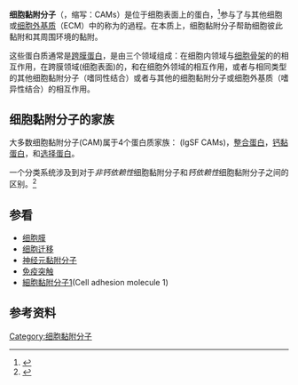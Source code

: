 '''细胞黏附分子'''（{{lang-en|Cell adhesion molecules}}，缩写：CAMs）是位于细胞表面上的蛋白，<ref>{{MeshName|Cell+Adhesion+Molecules}}</ref>参与了与其他细胞或[[细胞外基质|细胞外基质]]（ECM）中的称为{{le|细胞黏附|Cell adhesion}}的{{le|分子结合|Molecular binding|结合}}過程。在本质上，细胞黏附分子帮助细胞彼此黏附和其周围环境的黏附。

这些蛋白质通常是[[跨膜蛋白|跨膜蛋白]]，是由三个领域组成：在细胞内领域与[[细胞骨架|细胞骨架]]的的相互作用，在跨膜领域(细胞表面)的，和在细胞外领域的相互作用，或者与相同类型的其他细胞黏附分子（嗜同性结合）或者与其他的细胞黏附分子或细胞外基质（嗜异性结合）的相互作用。

== 细胞黏附分子的家族 ==
大多数细胞黏附分子(CAM)属于4个蛋白质家族： {{le|免疫球蛋白超家族|Immunoglobulin superfamily}}(IgSF CAMs)，[[整合素|整合蛋白]]，[[钙黏蛋白|钙黏蛋白]]，和[[选择素|选择蛋白]]。

一个分类系统涉及到对于''非钙依赖性''细胞黏附分子和''钙依赖性''细胞黏附分子之间的区别。<ref name="pmid6165990">{{cite journal |author=Brackenbury R, Rutishauser U, Edelman GM |title=Distinct calcium-independent and calcium-dependent adhesion systems of chicken embryo cells |journal=Proc. Natl. Acad. Sci. U.S.A. |volume=78 |issue=1 |pages=387–91 |date=January 1981 |pmid=6165990 |pmc=319058 |doi= 10.1073/pnas.78.1.387|url=}}</ref>

== 参看 ==
{{Portal box|分子与细胞生物学|生物学}}
* [[细胞膜|细胞膜]]
* [[细胞迁移|细胞迁移]]
* [[神经元黏附分子|神经元黏附分子]]
* [[免疫突触|免疫突触]]
* [[細胞黏附分子1|細胞黏附分子1]](Cell adhesion molecule 1)

== 参考资料 ==
{{reflist}}

{{Cell adhesion molecules}}
{{醫學小作品}}

[[Category:细胞黏附分子|Category:细胞黏附分子]]